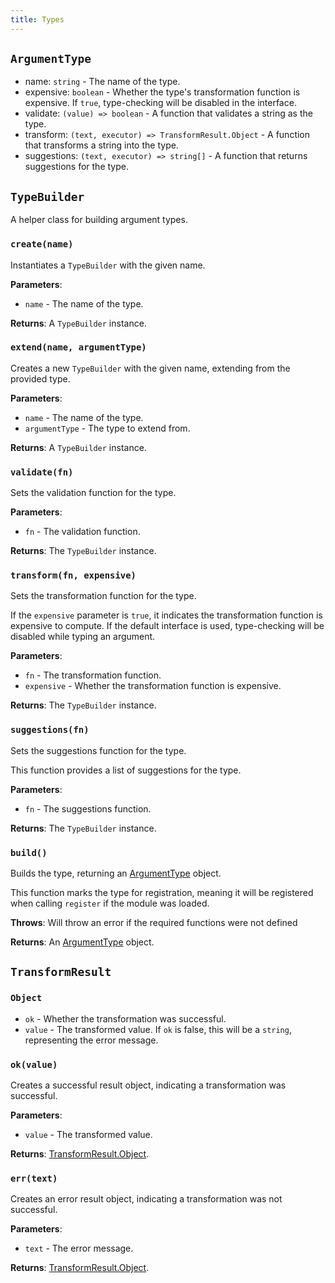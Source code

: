 ```yaml
---
title: Types
---
```


## `ArgumentType`

- name: `string` - The name of the type.
- expensive: `boolean` - Whether the type's transformation function is expensive.
If `true`, type-checking will be disabled in the interface.
- validate: `(value) => boolean` - A function that validates a string as the type.
- transform: `(text, executor) => TransformResult.Object` - A function that transforms
a string into the type.
- suggestions: `(text, executor) => string[]` - A function that returns suggestions
for the type.

## `TypeBuilder`

A helper class for building argument types.

### `create(name)`

Instantiates a `TypeBuilder` with the given name.

**Parameters**:
- `name` - The name of the type.

**Returns**:
A `TypeBuilder` instance.

### `extend(name, argumentType)`

Creates a new `TypeBuilder` with the given name, extending
from the provided type.

**Parameters**:
- `name` - The name of the type.
- `argumentType` - The type to extend from.

**Returns**:
A `TypeBuilder` instance.

### `validate(fn)`

Sets the validation function for the type.

**Parameters**:
- `fn` - The validation function.

**Returns**:
The `TypeBuilder` instance.

### `transform(fn, expensive)`

Sets the transformation function for the type.

If the `expensive` parameter is `true`, it indicates the transformation
function is expensive to compute. If the default interface is used, type-checking
will be disabled while typing an argument.

**Parameters**:
- `fn` - The transformation function.
- `expensive` - Whether the transformation function is expensive.

**Returns**:
The `TypeBuilder` instance.

### `suggestions(fn)`

Sets the suggestions function for the type.

This function provides a list of suggestions for the type.

**Parameters**:
- `fn` - The suggestions function.

**Returns**:
The `TypeBuilder` instance.

### `build()`

Builds the type, returning an [ArgumentType](#argumenttype) object.

This function marks the type for registration, meaning it will be registered
when calling `register` if the module was loaded.

**Throws**:
Will throw an error if the required functions were not defined

**Returns**:
An [ArgumentType](#argumenttype) object.

## `TransformResult`

### `Object`

- `ok` - Whether the transformation was successful.
- `value` - The transformed value. If `ok` is false, this will be a `string`,
representing the error message.

### `ok(value)`

Creates a successful result object, indicating a transformation was successful.

**Parameters**:
- `value` - The transformed value.

**Returns**:
[TransformResult.Object](#object).

### `err(text)`

Creates an error result object, indicating a transformation was not successful.

**Parameters**:
- `text` - The error message.

**Returns**:
[TransformResult.Object](#object).
